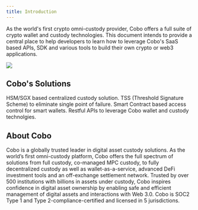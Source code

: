 ```yaml
---
title: Introduction
---
```


As the world's first crypto omni-custody provider, Cobo offers a full suite of
crypto wallet and custody technologies. This document intends to provide a
central place to help developers to learn how to leverage Cobo's SaaS based
APIs, SDK and various tools to build their own crypto or web3 applications.

<img src="/images/instroduction.png" />

## Cobo's Solutions

<CardGroup cols={2}>
   <Card title="Full Custody" icon="warehouse" href="cobo_full_custody" color="#ea5a0c">
    HSM/SGX based centralized custody solution.
  </Card>
   <Card title="MPC Co-Managed Custody" icon="people-group" href="cobo_co_managed_custody" color="#ea5a0c">
   TSS (Threshold Signature Scheme) to eliminate single point of failure.
  </Card>
   <Card title="Cobo Safe and Argus" icon="toolbox" href="cobo_argus" color="#0285c7">
   Smart Contract based access control for smart wallets.
  </Card>
  <Card title="Wallet-as-a-Service" icon="cloud" href="/api-reference/start-waas" color="#0285c7">
    Restful APIs to leverage Cobo wallet and custody technolgies.
  </Card>
</CardGroup>

## About Cobo

Cobo is a globally trusted leader in digital asset custody solutions.
As the world’s first omni-custody platform, Cobo offers the full spectrum of solutions from full custody, co-managed MPC custody, to fully decentralized custody as well as wallet-as-a-service, advanced DeFi investment tools and an off-exchange settlement network.
Trusted by over 500 institutions with billions in assets under custody, Cobo inspires confidence in digital asset ownership by enabling safe and efficient management of digital assets and interactions with Web 3.0.
Cobo is SOC2 Type 1 and Type 2-compliance-certified and licensed in 5 jurisdictions.

